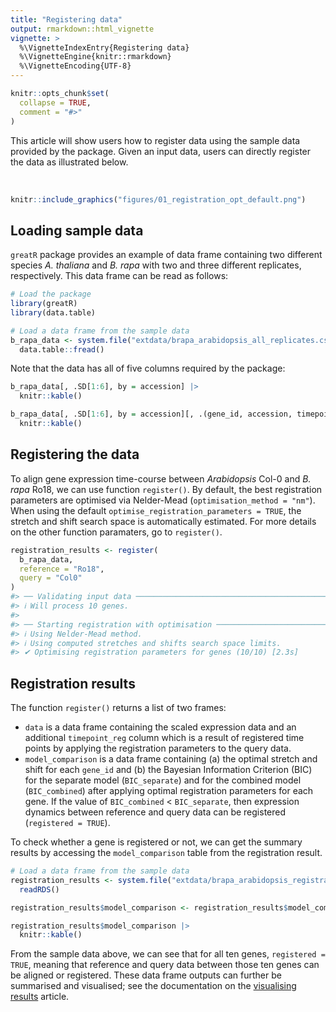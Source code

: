 ```yaml
---
title: "Registering data"
output: rmarkdown::html_vignette
vignette: >
  %\VignetteIndexEntry{Registering data}
  %\VignetteEngine{knitr::rmarkdown}
  %\VignetteEncoding{UTF-8}
---
```


```r
knitr::opts_chunk$set(
  collapse = TRUE,
  comment = "#>"
)
```

This article will show users how to register data using the sample data provided by the package. Given an input data, users can directly register the data as illustrated below.

<br>

```r
knitr::include_graphics("figures/01_registration_opt_default.png")
```

## Loading sample data

`greatR` package provides an example of data frame containing two different species *A. thaliana* and *B. rapa* with two and three different replicates, respectively. This data frame can be read as follows:

```r
# Load the package
library(greatR)
library(data.table)
```

```r
# Load a data frame from the sample data
b_rapa_data <- system.file("extdata/brapa_arabidopsis_all_replicates.csv", package = "greatR") |>
  data.table::fread()
```

Note that the data has all of five columns required by the package:

```r
b_rapa_data[, .SD[1:6], by = accession] |>
  knitr::kable()
```

```r
b_rapa_data[, .SD[1:6], by = accession][, .(gene_id, accession, timepoint, expression_value, replicate)] |>
  knitr::kable()
```

## Registering the data

To align gene expression time-course between *Arabidopsis* Col-0 and *B. rapa* Ro18, we can use function `register()`. By default, the best registration parameters are optimised via Nelder-Mead (`optimisation_method = "nm"`). When using the default `optimise_registration_parameters = TRUE`, the stretch and shift search space is automatically estimated. For more details on the other function paramaters, go to `register()`.

```r
registration_results <- register(
  b_rapa_data,
  reference = "Ro18",
  query = "Col0"
)
#> ── Validating input data ────────────────────────────────────────────────────────
#> ℹ Will process 10 genes.
#>
#> ── Starting registration with optimisation ──────────────────────────────────────
#> ℹ Using Nelder-Mead method.
#> ℹ Using computed stretches and shifts search space limits.
#> ✔ Optimising registration parameters for genes (10/10) [2.3s]
```


## Registration results

The function `register()` returns a list of two frames:

- `data` is a data frame containing the scaled expression data and an additional `timepoint_reg` column which is a result of registered time points by applying the registration parameters to the query data.
- `model_comparison` is a data frame containing (a) the optimal stretch and shift for each `gene_id` and (b) the Bayesian Information Criterion (BIC) for the separate model (`BIC_separate`) and for the combined model (`BIC_combined`) after applying optimal registration parameters for each gene. If the value of `BIC_combined` < `BIC_separate`, then expression dynamics between reference and query data can be registered (`registered = TRUE`).

To check whether a gene is registered or not, we can get the summary results by accessing the `model_comparison` table from the registration result.

```r
# Load a data frame from the sample data
registration_results <- system.file("extdata/brapa_arabidopsis_registration.rds", package = "greatR") |>
  readRDS()

registration_results$model_comparison <- registration_results$model_comparison[, .(gene_id, stretch, shift, BIC_separate, BIC_combined, registered)]
```

```r
registration_results$model_comparison |>
  knitr::kable()
```

From the sample data above, we can see that for all ten genes, `registered = TRUE`, meaning that reference and query data between those ten genes can be aligned or registered. These data frame outputs can further be summarised and visualised; see the documentation on the [visualising results](https://ruthkr.github.io/greatR/articles/visualise-results.html) article.
